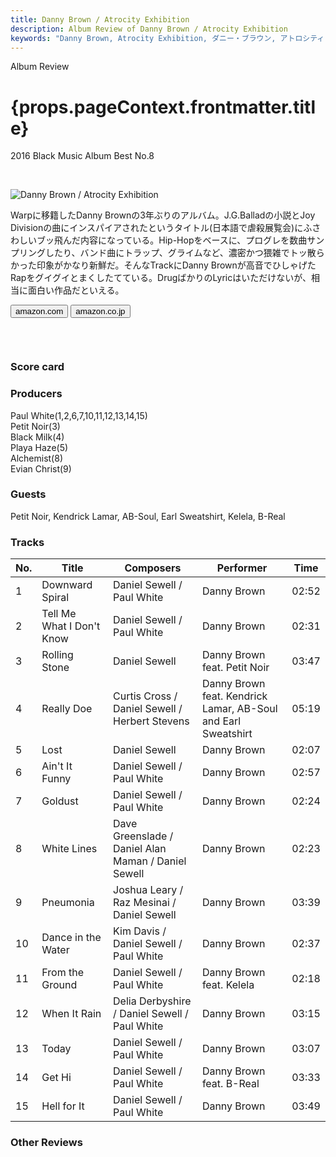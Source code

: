 ```yaml
---
title: Danny Brown / Atrocity Exhibition
description: Album Review of Danny Brown / Atrocity Exhibition
keywords: "Danny Brown, Atrocity Exhibition, ダニー・ブラウン, アトロシティ・エグズィビション"
---
```






<p className="largeP">Album Review</p>
<h1 className="h1--no--margin">{props.pageContext.frontmatter.title}</h1>
<p className="largeP">
  <Link to="/best50/2016/">2016 Black Music Album Best No.8</Link>
</p>

<br/>
<Row  className="image-card-group">
	<Column colMd={3} colLg={4} noGutterMdLeft="">
       <ImageCard>

![Danny Brown / Atrocity Exhibition ](../../images/cd/dannybrown3L.jpg)

</ImageCard>
	</Column>
	<Column colMd={4} colLg={8} noGutterMdLeft="">
		<p>
			Warpに移籍したDanny Brownの3年ぶりのアルバム。J.G.Balladの小説とJoy Divisionの曲にインスパイアされたというタイトル(日本語で虐殺展覧会)にふさわしいブッ飛んだ内容になっている。Hip-Hopをベースに、プログレを数曲サンプリングしたり、バンド曲にトラップ、グライムなど、濃密かつ猥雑でトッ散らかった印象がかなり新鮮だ。そんなTrackにDanny Brownが高音でひしゃげたRapをグイグイとまくしたてている。DrugばかりのLyricはいただけないが、相当に面白い作品だといえる。
		</p>
		<div>
	  <Button className="button-right-mergin"  href="https://amzn.to/35bGbik" renderIcon={ArrowUpRight} size='sm' kind='primary'>
      amazon.com
    </Button>
    <Button className="button-right-mergin"  href="https://amzn.to/3jUbYZc" renderIcon={ArrowUpRight} size='sm' kind='secondary'>
      amazon.co.jp
    </Button>
		</div>
		<a href="https://geo.music.apple.com/jp/album/atrocity-exhibition/1144766302?mt=1&app=music&ls=1&at=11lcug" style="display:inline-block;overflow:hidden;background:url(https://linkmaker.itunes.apple.com/ja-jp/lockup.svg?releaseDate=2016-09-27T00:00:00Z&kind=album&bubble=apple_music&style=mono-black) no-repeat;width:180px;height:45px;"></a>
		</Column>
</Row>
<Row >
	<Column colMd={4} colLg={4} noGutterMdLeft="">
		<div>
    	<h3>Score card</h3>
			<SliderJS1 value="1" />
    	<SliderJS2 value="1" />
			<SliderJS3 value="2" />
    	<SliderJS4 value="9" />
		</div>
	</Column>
	<Column colMd={8} colLg={8} noGutterMdLeft="">
		<div>
			<h3>Producers</h3>
			<p>
				Paul White(1,2,6,7,10,11,12,13,14,15)
				<br/>Petit Noir(3)
				<br/>Black Milk(4)
				<br/>Playa Haze(5)
				<br/>Alchemist(8)
				<br/>Evian Christ(9)
			</p>
			<h3>Guests</h3>
			<p>
				Petit Noir, Kendrick Lamar, AB-Soul, Earl Sweatshirt, Kelela, B-Real
			</p>
		</div>
	</Column>
</Row>

<h3>Tracks</h3>

| No. | Title                     | Composers                                           | Performer                                                     | Time  |
| --- | ------------------------- | --------------------------------------------------- | ------------------------------------------------------------- | ----- |
| 1   | Downward Spiral           | Daniel Sewell / Paul White                          | Danny Brown                                                   | 02:52 |
| 2   | Tell Me What I Don't Know | Daniel Sewell / Paul White                          | Danny Brown                                                   | 02:31 |
| 3   | Rolling Stone             | Daniel Sewell                                       | Danny Brown feat. Petit Noir                                  | 03:47 |
| 4   | Really Doe                | Curtis Cross / Daniel Sewell / Herbert Stevens      | Danny Brown feat. Kendrick Lamar, AB-Soul and Earl Sweatshirt | 05:19 |
| 5   | Lost                      | Daniel Sewell                                       | Danny Brown                                                   | 02:07 |
| 6   | Ain't It Funny            | Daniel Sewell / Paul White                          | Danny Brown                                                   | 02:57 |
| 7   | Goldust                   | Daniel Sewell / Paul White                          | Danny Brown                                                   | 02:24 |
| 8   | White Lines               | Dave Greenslade / Daniel Alan Maman / Daniel Sewell | Danny Brown                                                   | 02:23 |
| 9   | Pneumonia                 | Joshua Leary / Raz Mesinai / Daniel Sewell          | Danny Brown                                                   | 03:39 |
| 10  | Dance in the Water        | Kim Davis / Daniel Sewell / Paul White              | Danny Brown                                                   | 02:37 |
| 11  | From the Ground           | Daniel Sewell / Paul White                          | Danny Brown feat. Kelela                                      | 02:18 |
| 12  | When It Rain              | Delia Derbyshire / Daniel Sewell / Paul White       | Danny Brown                                                   | 03:15 |
| 13  | Today                     | Daniel Sewell / Paul White                          | Danny Brown                                                   | 03:07 |
| 14  | Get Hi                    | Daniel Sewell / Paul White                          | Danny Brown feat. B-Real                                      | 03:33 |
| 15  | Hell for It               | Daniel Sewell / Paul White                          | Danny Brown                                                   | 03:49 |

<h3>Other Reviews</h3>

<Row>
  <Column colMd={3} colLg={3} noGutterMdLeft>
    <Review1 />
  </Column>
</Row>
